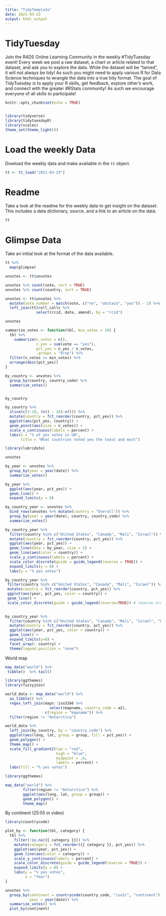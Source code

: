 ```yaml
---
title: "TidyTemplate"
date: 2021-03-23
output: html_output
---
```


# TidyTuesday

Join the R4DS Online Learning Community in the weekly #TidyTuesday event!
Every week we post a raw dataset, a chart or article related to that dataset, and ask you to explore the data.
While the dataset will be “tamed”, it will not always be tidy! As such you might need to apply various R for Data Science techniques to wrangle the data into a true tidy format.
The goal of TidyTuesday is to apply your R skills, get feedback, explore other’s work, and connect with the greater #RStats community!
As such we encourage everyone of all skills to participate!

```r

knitr::opts_chunk$set(echo = TRUE)


library(tidyverse)
library(tidytuesdayR)
library(scales)
theme_set(theme_light())
```

# Load the weekly Data

Dowload the weekly data and make available in the `tt` object.

```r

tt <- tt_load("2021-03-23")

```


# Readme

Take a look at the readme for the weekly data to get insight on the dataset.
This includes a data dictionary, source, and a link to an article on the data.

```r

tt

```


# Glimpse Data

Take an initial look at the format of the data available.

```r

tt %>% 
  map(glimpse)

```

```r
unvotes <- tt$unvotes

unvotes %>% count(vote, sort = TRUE)
unvotes %>% count(country, sort = TRUE) 
```



```r
unvotes <- tt$unvotes %>%
  mutate(vote_number = match(vote, c("no", "abstain", "yes")) - 2) %>%
  left_join(tt$roll_calls %>%
              select(rcid, date, amend), by = "rcid")

unvotes
```

```r
summarize_votes <- function(tbl, min_votes = 10) {
  tbl %>%
    summarize(n_votes = n(),
              n_yes = sum(vote == "yes"),
              pct_yes = n_yes / n_votes,
              .groups = "drop") %>%
  filter(n_votes >= min_votes) %>%
  arrange(desc(pct_yes))
}

by_country <- unvotes %>%
  group_by(country, country_code) %>%
  summarize_votes()


by_country
```

```r
by_country %>%
  slice(c(1:10, (n() - 10):n())) %>%
  mutate(country = fct_reorder(country, pct_yes)) %>%
  ggplot(aes(pct_yes, country)) +
  geom_point(aes(size = n_votes)) +
  scale_x_continuous(labels = percent) +
  labs(x = "% of yes votes in UN",
       title = "What countries voted yes the least and most")
```


```r
library(lubridate)

unvotes
```

```r
by_year <- unvotes %>%
  group_by(year = year(date)) %>%
  summarize_votes()

by_year %>%
  ggplot(aes(year, pct_yes)) +
  geom_line() +
  expand_limits(y = 0)
```

```r
by_country_year <- unvotes %>%
  bind_rows(unvotes %>% mutate(country = "Overall")) %>% 
  group_by(year = year(date), country, country_code) %>%
  summarize_votes()

by_country_year %>%
  filter(country %in% c("United States", "Canada", "Mali", "Israel")) %>%
  mutate(country = fct_reorder(country, pct_yes)) %>%
  ggplot(aes(year, pct_yes)) +
  geom_line(data = by_year, size = 2) +
  geom_line(aes(color = country)) +
  scale_y_continuous(labels = percent) +
  scale_color_discrete(guide = guide_legend(reverse = TRUE)) +
  expand_limits(y = 0) +
  labs(y = "% yes votes")
```

```r
by_country_year %>%
 filter(country %in% c("United States", "Canada", "Mali", "Israel")) %>%
 mutate(country = fct_reorder(country, pct_yes)) %>%
 ggplot(aes(year, pct_yes, color = country)) +
 geom_line() +
 scale_color_discrete(guide = guide_legend(reverse=TRUE)) # reverse order of legend
        
```

```r
by_country_year %>%
  filter(country %in% c("United States", "Canada", "Mali", "Israel", "United Kingdom", "France", "Russia")) %>%
  mutate(country = fct_reorder(country, pct_yes)) %>%
  ggplot(aes(year, pct_yes, color = country)) +
  geom_line() +
  expand_limits(y=0) +
  facet_wrap(~ country) +
  theme(legend.position = "none")
```

World map

```r
map_data("world") %>% 
 tibble()  %>% tail()    
```

```r
library(ggthemes)
library(fuzzyjoin)

world_data <- map_data("world") %>%
  as_tibble() %>%
  regex_left_join(maps::iso3166 %>%
                    select(mapname, country_code = a2),
                  c(region = "mapname")) %>%
  filter(region != "Antarctica")

world_data %>%
  left_join(by_country, by = "country_code") %>%
  ggplot(aes(long, lat, group = group, fill = pct_yes)) +
  geom_polygon() +
  theme_map() +
  scale_fill_gradient2(low = "red",
                       high = "blue",
                       midpoint = .6,
                       labels = percent) +
  labs(fill = "% yes votes")
```

```r

library(ggthemes)

map_data("world") %>% 
        filter(region != "Antarctica") %>% 
        ggplot(aes(long, lat, group = group)) +
        geom_polygon() +
        theme_map()
```

By continent (25:55 in video)

```r
library(countrycode)

plot_by <- function(tbl, category) {
  tbl %>%
    filter(!is.na({{ category }})) %>%
    mutate(category = fct_reorder({{ category }}, pct_yes)) %>%
    ggplot(aes(year, pct_yes)) +
    geom_line(aes(color = category)) +
    scale_y_continuous(labels = percent) +
    scale_color_discrete(guide = guide_legend(reverse = TRUE)) +
    expand_limits(y = 0) +
    labs(y = "% yes votes",
         x = "Year")
}

unvotes %>%
  group_by(continent = countrycode(country_code, "iso2c", "continent"),
           year = year(date)) %>%
  summarize_votes() %>%
  plot_by(continent)
```





